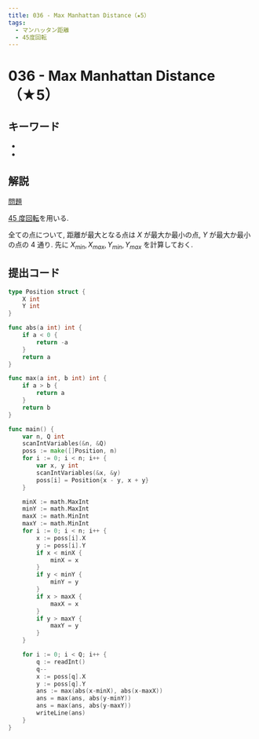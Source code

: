```yaml
---
title: 036 - Max Manhattan Distance（★5）
tags:
  - マンハッタン距離
  - 45度回転
---
```


# 036 - Max Manhattan Distance（★5）

## キーワード


- <Tag tag="マンハッタン距離" />
- <Tag tag="45度回転" />

## 解説

[問題](https://atcoder.jp/contests/typical90/tasks/typical90_aj)

[45 度回転](../algorithm/manhattan_rotation.md)を用いる.

全ての点について, 距離が最大となる点は $X$ が最大か最小の点, $Y$ が最大か最小の点の 4 通り. 先に $X_{min}, X_{max}, Y_{min}, Y_{max}$ を計算しておく.

## 提出コード

```go
type Position struct {
	X int
	Y int
}

func abs(a int) int {
	if a < 0 {
		return -a
	}
	return a
}

func max(a int, b int) int {
	if a > b {
		return a
	}
	return b
}

func main() {
	var n, Q int
	scanIntVariables(&n, &Q)
	poss := make([]Position, n)
	for i := 0; i < n; i++ {
		var x, y int
		scanIntVariables(&x, &y)
		poss[i] = Position{x - y, x + y}
	}

	minX := math.MaxInt
	minY := math.MaxInt
	maxX := math.MinInt
	maxY := math.MinInt
	for i := 0; i < n; i++ {
		x := poss[i].X
		y := poss[i].Y
		if x < minX {
			minX = x
		}
		if y < minY {
			minY = y
		}
		if x > maxX {
			maxX = x
		}
		if y > maxY {
			maxY = y
		}
	}

	for i := 0; i < Q; i++ {
		q := readInt()
		q--
		x := poss[q].X
		y := poss[q].Y
		ans := max(abs(x-minX), abs(x-maxX))
		ans = max(ans, abs(y-minY))
		ans = max(ans, abs(y-maxY))
		writeLine(ans)
	}
}
```
